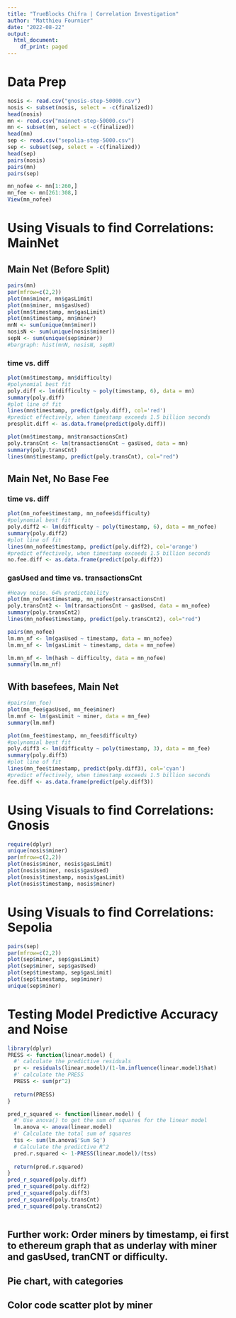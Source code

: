 ```yaml
---
title: "TrueBlocks Chifra | Correlation Investigation"
author: "Matthieu Fournier"
date: "2022-08-22"
output:
  html_document:
    df_print: paged
---
```


# Data Prep
```r
nosis <- read.csv("gnosis-step-50000.csv")
nosis <- subset(nosis, select = -c(finalized))
head(nosis)
mn <- read.csv("mainnet-step-50000.csv")
mn <- subset(mn, select = -c(finalized))
head(mn)
sep <- read.csv("sepolia-step-5000.csv")
sep <- subset(sep, select = -c(finalized))
head(sep)
pairs(nosis)
pairs(mn)
pairs(sep)

mn_nofee <- mn[1:260,]
mn_fee <- mn[261:308,]
View(mn_nofee)
```







# Using Visuals to find Correlations: MainNet

## Main Net (Before Split)
```r

pairs(mn)
par(mfrow=c(2,2))
plot(mn$miner, mn$gasLimit)
plot(mn$miner, mn$gasUsed)
plot(mn$timestamp, mn$gasLimit)
plot(mn$timestamp, mn$miner)
mnN <- sum(unique(mn$miner))
nosisN <- sum(unique(nosis$miner))
sepN <- sum(unique(sep$miner))
#bargraph: hist(mnN, nosisN, sepN)
```
### time vs. diff
```r
plot(mn$timestamp, mn$difficulty)
#polynomial best fit
poly.diff <- lm(difficulty ~ poly(timestamp, 6), data = mn)
summary(poly.diff)
#plot line of fit
lines(mn$timestamp, predict(poly.diff), col='red')
#predict effectively, when timestamp exceeds 1.5 billion seconds
presplit.diff <- as.data.frame(predict(poly.diff))
```


```r
plot(mn$timestamp, mn$transactionsCnt)
poly.transCnt <- lm(transactionsCnt ~ gasUsed, data = mn)
summary(poly.transCnt)
lines(mn$timestamp, predict(poly.transCnt), col="red")

```

## Main Net, No Base Fee

### time vs. diff

```r

plot(mn_nofee$timestamp, mn_nofee$difficulty)
#polynomial best fit
poly.diff2 <- lm(difficulty ~ poly(timestamp, 6), data = mn_nofee)
summary(poly.diff2)
#plot line of fit
lines(mn_nofee$timestamp, predict(poly.diff2), col='orange')
#predict effectively, when timestamp exceeds 1.5 billion seconds
no.fee.diff <- as.data.frame(predict(poly.diff2))
```

### gasUsed and time vs. transactionsCnt

```r
#Heavy noise. 64% predictability
plot(mn_nofee$timestamp, mn_nofee$transactionsCnt)
poly.transCnt2 <- lm(transactionsCnt ~ gasUsed, data = mn_nofee)
summary(poly.transCnt2)
lines(mn_nofee$timestamp, predict(poly.transCnt2), col="red")
```


```r
pairs(mn_nofee)
lm.mn_nf <- lm(gasUsed ~ timestamp, data = mn_nofee)
lm.mn_nf <- lm(gasLimit ~ timestamp, data = mn_nofee)

lm.mn_nf <- lm(hash ~ difficulty, data = mn_nofee)
summary(lm.mn_nf)
```





## With basefees, Main Net
```r
#pairs(mn_fee)
plot(mn_fee$gasUsed, mn_fee$miner)
lm.mnf <- lm(gasLimit ~ miner, data = mn_fee)
summary(lm.mnf)
```


```r
plot(mn_fee$timestamp, mn_fee$difficulty)
#polynomial best fit
poly.diff3 <- lm(difficulty ~ poly(timestamp, 3), data = mn_fee)
summary(poly.diff3)
#plot line of fit
lines(mn_fee$timestamp, predict(poly.diff3), col='cyan')
#predict effectively, when timestamp exceeds 1.5 billion seconds
fee.diff <- as.data.frame(predict(poly.diff3))
```

# Using Visuals to find Correlations: Gnosis
```r
require(dplyr)
unique(nosis$miner)
par(mfrow=c(2,2))
plot(nosis$miner, nosis$gasLimit)
plot(nosis$miner, nosis$gasUsed)
plot(nosis$timestamp, nosis$gasLimit)
plot(nosis$timestamp, nosis$miner)


```


# Using Visuals to find Correlations: Sepolia
```r
pairs(sep)
par(mfrow=c(2,2))
plot(sep$miner, sep$gasLimit)
plot(sep$miner, sep$gasUsed)
plot(sep$timestamp, sep$gasLimit)
plot(sep$timestamp, sep$miner)
unique(sep$miner)

```

# Testing Model Predictive Accuracy and Noise

```r
library(dplyr)
PRESS <- function(linear.model) {
  #' calculate the predictive residuals
  pr <- residuals(linear.model)/(1-lm.influence(linear.model)$hat)
  #' calculate the PRESS
  PRESS <- sum(pr^2)
  
  return(PRESS)
}

pred_r_squared <- function(linear.model) {
  #' Use anova() to get the sum of squares for the linear model
  lm.anova <- anova(linear.model)
  #' Calculate the total sum of squares
  tss <- sum(lm.anova$'Sum Sq')
  # Calculate the predictive R^2
  pred.r.squared <- 1-PRESS(linear.model)/(tss)
  
  return(pred.r.squared)
}
pred_r_squared(poly.diff)
pred_r_squared(poly.diff2)
pred_r_squared(poly.diff3)
pred_r_squared(poly.transCnt)
pred_r_squared(poly.transCnt2)



```


## Further work: Order miners by timestamp, ei first to ethereum graph that as underlay with miner and gasUsed, tranCNT or difficulty.

## Pie chart, with categories

## Color code scatter plot by miner